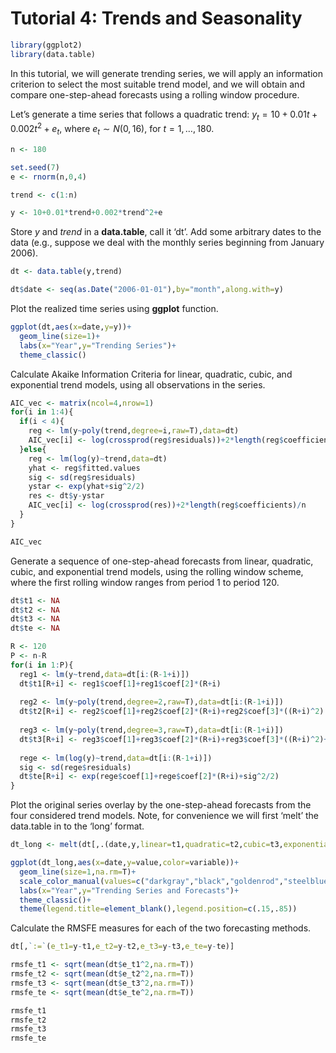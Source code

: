# Tutorial 4: Trends and Seasonality {-}

```r
library(ggplot2)
library(data.table)
```

In this tutorial, we will generate trending series, we will apply an information criterion to select the most suitable trend model, and we will obtain and compare one-step-ahead forecasts using a rolling window procedure.

Let's generate a time series that follows a quadratic trend: $y_{t} = 10+0.01t+0.002t^2+e_{t}$, where $e_{t} \sim N(0,16)$, for $t=1,\ldots,180$.

```r
n <- 180

set.seed(7)
e <- rnorm(n,0,4)

trend <- c(1:n)

y <- 10+0.01*trend+0.002*trend^2+e
```

Store $y$ and $trend$ in a **data.table**, call it 'dt'. Add some arbitrary dates to the data (e.g., suppose we deal with the monthly series beginning from January 2006).

```r
dt <- data.table(y,trend)

dt$date <- seq(as.Date("2006-01-01"),by="month",along.with=y)
```

Plot the realized time series using **ggplot** function.

```r
ggplot(dt,aes(x=date,y=y))+
  geom_line(size=1)+
  labs(x="Year",y="Trending Series")+
  theme_classic()
```

Calculate Akaike Information Criteria for linear, quadratic, cubic, and exponential trend models, using all observations in the series.

```r
AIC_vec <- matrix(ncol=4,nrow=1)
for(i in 1:4){
  if(i < 4){
    reg <- lm(y~poly(trend,degree=i,raw=T),data=dt)
    AIC_vec[i] <- log(crossprod(reg$residuals))+2*length(reg$coefficients)/n
  }else{
    reg <- lm(log(y)~trend,data=dt)
    yhat <- reg$fitted.values
    sig <- sd(reg$residuals)
    ystar <- exp(yhat+sig^2/2)
    res <- dt$y-ystar
    AIC_vec[i] <- log(crossprod(res))+2*length(reg$coefficients)/n
  }
}

AIC_vec
```

Generate a sequence of one-step-ahead forecasts from linear, quadratic, cubic, and exponential trend models, using the rolling window scheme, where the first rolling window ranges from period 1 to period 120.

```r
dt$t1 <- NA
dt$t2 <- NA
dt$t3 <- NA
dt$te <- NA

R <- 120
P <- n-R
for(i in 1:P){
  reg1 <- lm(y~trend,data=dt[i:(R-1+i)])
  dt$t1[R+i] <- reg1$coef[1]+reg1$coef[2]*(R+i)
  
  reg2 <- lm(y~poly(trend,degree=2,raw=T),data=dt[i:(R-1+i)])
  dt$t2[R+i] <- reg2$coef[1]+reg2$coef[2]*(R+i)+reg2$coef[3]*((R+i)^2)
  
  reg3 <- lm(y~poly(trend,degree=3,raw=T),data=dt[i:(R-1+i)])
  dt$t3[R+i] <- reg3$coef[1]+reg3$coef[2]*(R+i)+reg3$coef[3]*((R+i)^2)+reg3$coef[4]*((R+i)^3)
  
  rege <- lm(log(y)~trend,data=dt[i:(R-1+i)])
  sig <- sd(rege$residuals)
  dt$te[R+i] <- exp(rege$coef[1]+rege$coef[2]*(R+i)+sig^2/2)
}
```

Plot the original series overlay by the one-step-ahead forecasts from the four considered trend models. Note, for convenience we will first 'melt' the data.table in to the 'long' format.

```r
dt_long <- melt(dt[,.(date,y,linear=t1,quadratic=t2,cubic=t3,exponential=te)],id.vars="date")

ggplot(dt_long,aes(x=date,y=value,color=variable))+
  geom_line(size=1,na.rm=T)+
  scale_color_manual(values=c("darkgray","black","goldenrod","steelblue","indianred"))+
  labs(x="Year",y="Trending Series and Forecasts")+
  theme_classic()+
  theme(legend.title=element_blank(),legend.position=c(.15,.85))
```
  
Calculate the RMSFE measures for each of the two forecasting methods.

```r
dt[,`:=`(e_t1=y-t1,e_t2=y-t2,e_t3=y-t3,e_te=y-te)]

rmsfe_t1 <- sqrt(mean(dt$e_t1^2,na.rm=T))
rmsfe_t2 <- sqrt(mean(dt$e_t2^2,na.rm=T))
rmsfe_t3 <- sqrt(mean(dt$e_t3^2,na.rm=T))
rmsfe_te <- sqrt(mean(dt$e_te^2,na.rm=T))

rmsfe_t1
rmsfe_t2
rmsfe_t3
rmsfe_te
```

